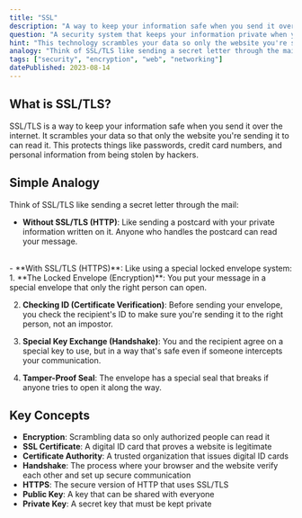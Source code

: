 ```yaml
---
title: "SSL"
description: "A way to keep your information safe when you send it over the internet, like putting your letter in a special locked envelope that only the right person can open."
question: "A security system that keeps your information private when you send it over the internet?"
hint: "This technology scrambles your data so only the website you're sending it to can read it, like writing a secret code that only you and your friend know."
analogy: "Think of SSL/TLS like sending a secret letter through the mail. Without SSL/TLS (regular HTTP), it's like sending a postcard that anyone who handles it can read. With SSL/TLS (HTTPS), it's like putting your letter in a special locked envelope that only the person you're sending it to can open. The envelope has a special seal that breaks if anyone tries to open it along the way. Before sending the letter, you check the recipient's ID to make sure you're sending it to the right person. SSL/TLS works the same way - it keeps your information private and makes sure it goes to the right website."
tags: ["security", "encryption", "web", "networking"]
datePublished: 2023-08-14
---
```


## What is SSL/TLS?

SSL/TLS is a way to keep your information safe when you send it over the internet. It scrambles your data so that only the website you're sending it to can read it. This protects things like passwords, credit card numbers, and personal information from being stolen by hackers.

## Simple Analogy

Think of SSL/TLS like sending a secret letter through the mail:
<br/>
- **Without SSL/TLS (HTTP)**: Like sending a postcard with your private information written on it. Anyone who handles the postcard can read your message.
<br/>
- **With SSL/TLS (HTTPS)**: Like using a special locked envelope system:
<br/>
  1. **The Locked Envelope (Encryption)**: You put your message in a special envelope that only the right person can open.
  
  2. **Checking ID (Certificate Verification)**: Before sending your envelope, you check the recipient's ID to make sure you're sending it to the right person, not an impostor.
  
  3. **Special Key Exchange (Handshake)**: You and the recipient agree on a special key to use, but in a way that's safe even if someone intercepts your communication.
  
  4. **Tamper-Proof Seal**: The envelope has a special seal that breaks if anyone tries to open it along the way.

## Key Concepts

- **Encryption**: Scrambling data so only authorized people can read it
- **SSL Certificate**: A digital ID card that proves a website is legitimate
- **Certificate Authority**: A trusted organization that issues digital ID cards
- **Handshake**: The process where your browser and the website verify each other and set up secure communication
- **HTTPS**: The secure version of HTTP that uses SSL/TLS
- **Public Key**: A key that can be shared with everyone
- **Private Key**: A secret key that must be kept private
